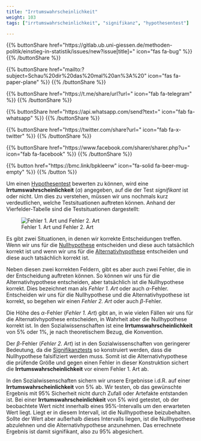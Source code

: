 ```yaml
---
title: "Irrtumswahrscheinlichkeit"
weight: 103
tags: ["irrtumswahrscheinlichkeit", "signifikanz", "hypothesentest"]

---
```


{{% buttonShare href=\"https\:\/\/gitlab.ub.uni-giessen.de\/methoden-politik\/einstieg-in-statistik\/issues\/new?issue[title]=\" icon=\"fas fa-bug\" %}} {{% /buttonShare %}} 

{{% buttonShare href=\"mailto\:?subject=Schau\%20dir\%20das\%20mal\%20an\%3A\%20\" icon=\"fas fa-paper-plane\" %}} {{% /buttonShare %}}

{{% buttonShare href=\"https\:\/\/t.me\/share\/url?url=\" icon=\"fab fa-telegram\" %}} {{% /buttonShare %}}

{{% buttonShare href=\"https\:\/\/api.whatsapp.com\/send?text=\" icon=\"fab fa-whatsapp\" %}} {{% /buttonShare %}}

{{% buttonShare href=\"https\:\/\/twitter.com\/share?url=\" icon=\"fab fa-x-twitter\" %}} {{% /buttonShare %}}

{{% buttonShare href=\"https\:\/\/www.facebook.com\/sharer\/sharer.php?u=\" icon=\"fab fa-facebook\" %}} {{% /buttonShare %}}

{{% button href=\"https\:\/\/bmc.link\/bpkleerw\" icon=\"fa-solid fa-beer-mug-empty\" %}} {{% /button %}}

Um einen [Hypothesentest](../../glossar/signifikanztest/index.html) bewerten zu können, wird eine **Irrtumswahrscheinlichkeit** ($\alpha$) angegeben, auf die der Test *signifikant* ist oder nicht. Um dies zu verstehen, müssen wir uns nochmals kurz verdeutlichen, welche Testsituationen auftreten können. Anhand der Vierfelder-Tabelle sind die Testsituationen dargestellt:

![Fehler 1. Art und Fehler 2. Art](../images/fehlertabelle.png)

Es gibt zwei Situationen, in denen wir korrekte Entscheidungen treffen. Wenn wir uns für die [Nullhypothese](../../glossar/nullhypothese/index.html) entscheiden und diese auch tatsächlich korrekt ist und wenn wir uns für die [Alternativhypothese](../../glossar/alternativhypothese/index.html) entscheiden und diese auch tatsächlich korrekt ist.

Neben diesen zwei korrekten Feldern, gibt es aber auch zwei Fehler, die in der Entscheidung auftreten können. So können wir uns für die Alternativhypothese entscheiden, aber tatsächlich ist die Nullhypothese korrekt. Dies bezeichnet man als *Fehler 1. Art* oder auch $\alpha$-Fehler. Entscheiden wir uns für die Nullhypothese und die Alternativhypothese ist korrekt, so begehen wir einen *Fehler 2. Art* oder auch $\beta$-Fehler.

Die Höhe des $\alpha$-Fehler (*Fehler 1. Art*) gibt an, in wie vielen Fällen wir uns für die Alternativhypothese entscheiden, in Wahrheit aber die Nullhypothese korrekt ist. In den Sozialwissenschaften ist eine **Irrtumswahrscheinlichkeit** von $5\%$ oder $1\%$, je nach theoretischem Bezug, die Konvention.

Der $\beta$-Fehler (*Fehler 2. Art*) ist in den Sozialwissenschaften von geringerer Bedeutung, da die [Signifikanztests](../../glossar/signifikanztest/index.html) so konstruiert werden, dass die Nullhypothese falsifiziert werden muss. Somit ist die Alternativhypothese die prüfende Größe und gegen einen Fehler in dieser Konstruktion sichert die **Irrtumswahrscheinlichkeit** vor einem Fehler 1. Art ab.

In den Sozialwissenschaften sichern wir unsere Ergebnisse i.d.R. auf einer **Irrtumswahrscheinlichkeit** von $5\%$ ab. Wir testen, ob das gewünschte Ergebnis mit $95\%$ Sicherheit nicht durch Zufall oder Artefakte entstanden ist. Bei einer **Irrtumswahrscheinlichkeit** von $5\%$ wird getestet, ob der beobachtete Wert nicht innerhalb eines $95\%$-Intervalls um den erwarteten Wert liegt. Liegt er in diesem Intervall, ist die Nullhypothese beizubehalten. Sollte der Wert aber außerhalb dieses Intervalls liegen, ist die Nullhypothese abzulehnen und die Alternativhypothese anzunehmen. Das errechnete Ergebnis ist damit signifikant, also zu $95\%$ abgesichert.
